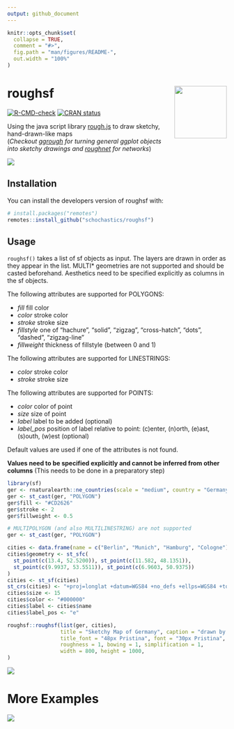 ```yaml
---
output: github_document
---
```


<!-- README.md is generated from README.Rmd. Please edit that file -->

```r
knitr::opts_chunk$set(
  collapse = TRUE,
  comment = "#>",
  fig.path = "man/figures/README-",
  out.width = "100%"
)
```

# roughsf  <img src="man/figures/logo.png" align="right" width="120px"/>

<!-- badges: start -->
[![R-CMD-check](https://github.com/schochastics/roughsf/workflows/R-CMD-check/badge.svg)](https://github.com/schochastics/roughsf/actions)
[![CRAN status](https://www.r-pkg.org/badges/version/roughsf)](https://CRAN.R-project.org/package=roughsf)
<!-- badges: end -->

Using the java script library [rough.js](https://roughjs.com/) to draw sketchy, hand-drawn-like maps  
(*Checkout [ggrough](https://xvrdm.github.io/ggrough/) for turning general ggplot objects into sketchy drawings and
[roughnet](https://github.com/schochastics/roughnet) for networks*)  

![](man/figures/example.png)

## Installation

You can install the developers version of roughsf with:

```r
# install.packages("remotes")
remotes::install_github("schochastics/roughsf")
```

## Usage

`roughsf()` takes a list of sf objects as input. The layers are drawn in order as they appear in the list.
MULTI* geometries are not supported and should be casted beforehand. Aesthetics need to be specified explicitly as
columns in the sf objects.

The following attributes are supported for POLYGONS:

* *fill* fill color
* *color* stroke color
* *stroke* stroke size
* *fillstyle* one of "hachure", "solid", "zigzag", "cross-hatch", "dots", "dashed", "zigzag-line"
* *fillweight* thickness of fillstyle (between 0 and 1)

The following attributes are supported for LINESTRINGS:

* *color* stroke color
* *stroke* stroke size

The following attributes are supported for POINTS:

* *color* color of point
* *size* size of point
* *label* label to be added (optional)
* *label_pos* position of label relative to point: (c)enter, (n)orth, (e)ast, (s)outh, (w)est (optional)

Default values are used if one of the attributes is not found.

**Values need to be specified explicitly and cannot be inferred from other columns** (This needs to be done in a preparatory step)

```r
library(sf)
ger <- rnaturalearth::ne_countries(scale = "medium", country = "Germany", returnclass = "sf")
ger <- st_cast(ger, "POLYGON")
ger$fill <- "#CD2626"
ger$stroke <- 2
ger$fillweight <- 0.5

# MULTIPOLYGON (and also MULTILINESTRING) are not supported
ger <- st_cast(ger, "POLYGON")

cities <- data.frame(name = c("Berlin", "Munich", "Hamburg", "Cologne"))
cities$geometry <- st_sfc(
  st_point(c(13.4, 52.5200)), st_point(c(11.582, 48.1351)),
  st_point(c(9.9937, 53.5511)), st_point(c(6.9603, 50.9375))
)
cities <- st_sf(cities)
st_crs(cities) <- "+proj=longlat +datum=WGS84 +no_defs +ellps=WGS84 +towgs84=0,0,0"
cities$size <- 15
cities$color <- "#000000"
cities$label <- cities$name
cities$label_pos <- "e"

roughsf::roughsf(list(ger, cities),
                 title = "Sketchy Map of Germany", caption = "drawn by @schochastics",
                 title_font = "48px Pristina", font = "30px Pristina", caption_font = "30px Pristina",
                 roughness = 1, bowing = 1, simplification = 1,
                 width = 800, height = 1000, 
)
```

![](man/figures/germany.png)

# More Examples

![](man/figures/africa.png)
